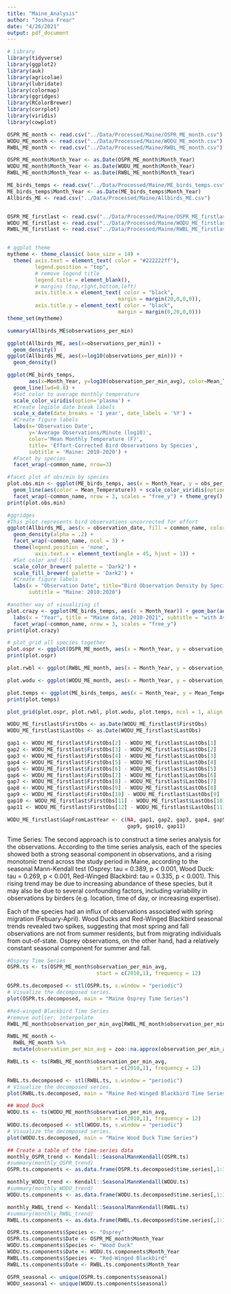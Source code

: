 ```yaml
---
title: "Maine_Analysis"
author: "Joshua Frear"
date: "4/26/2021"
output: pdf_document
---
```


```r
# Library
library(tidyverse)
library(ggplot2)
library(auk)
library(agricolae)
library(lubridate)
library(colormap)
library(ggridges)
library(RColorBrewer)
library(corrplot)
library(viridis)
library(cowplot)

OSPR_ME_month <- read.csv("../Data/Processed/Maine/OSPR_ME_month.csv")
WODU_ME_month <- read.csv("../Data/Processed/Maine/WODU_ME_month.csv")
RWBL_ME_month <- read.csv("../Data/Processed/Maine/RWBL_ME_month.csv")

OSPR_ME_month$Month_Year <- as.Date(OSPR_ME_month$Month_Year)
WODU_ME_month$Month_Year <- as.Date(WODU_ME_month$Month_Year)
RWBL_ME_month$Month_Year <- as.Date(RWBL_ME_month$Month_Year)

ME_birds_temps <- read.csv("../Data/Processed/Maine/ME_birds_temps.csv")
ME_birds_temps$Month_Year <- as.Date(ME_birds_temps$Month_Year)
Allbirds_ME <- read.csv("../Data/Processed/Maine/Allbirds_ME.csv")


OSPR_ME_firstlast <- read.csv("../Data/Processed/Maine/OSPR_ME_firstlast.csv")
WODU_ME_firstlast <- read.csv("../Data/Processed/Maine/WODU_ME_firstlast.csv")
RWBL_ME_firstlast <- read.csv("../Data/Processed/Maine/RWBL_ME_firstlast.csv")


# ggplot theme
mytheme <- theme_classic( base_size = 14) + 
  theme( axis.text = element_text( color = "#222222ff"),
         legend.position = "top",
         # remove legend title
         legend.title = element_blank(),
         # margins (top,right,bottom,left)
         axis.title.x = element_text( color = "black",
                                    margin = margin(20,0,0,0)),
         axis.title.y = element_text( color = "black",
                                    margin = margin(0,20,0,0)))
theme_set(mytheme)
```


```r
summary(Allbirds_ME$observations_per_min)

ggplot(Allbirds_ME, aes(x=observations_per_min)) + 
  geom_density() 
ggplot(Allbirds_ME, aes(x=log10(observations_per_min))) + 
  geom_density() 

```

```r
ggplot(ME_birds_temps, 
       aes(x=Month_Year, y=log10(observation_per_min_avg), color=Mean_Temperature)) +
  geom_line(lwd=0.8) +
  #Set color to average monthly temperature
  scale_color_viridis(option='plasma') +
  #Create legible date break labels
  scale_x_date(date_breaks = '1 year', date_labels = '%Y') +
  #Create figure labels
  labs(x='Observation Date', 
       y='Average Observations/Minute (log10)', 
       color='Mean Monthly Temperature (F)', 
       title= 'Effort-Corrected Bird Observations by Species', 
       subtitle = 'Maine: 2010-2020') +
  #Facet by species
  facet_wrap(~common_name, nrow=3)

```


```r
#facet plot of obs/min by species
plot.obs.min <- ggplot(ME_birds_temps, aes(x = Month_Year, y = obs_per_min_log10)) +
  geom_line(aes(color = Mean_Temperature)) + scale_color_viridis(option = "C") + labs(title = "Maine Bird Observations (2010-2021)", subtitle = "by Average Monthly Temperature", y = "Average Observations per Minute (log10)", x = "Year", color = "Mean Monthly Temp (F)") + 
  facet_wrap(~common_name, nrow = 3, scales = "free_y") + theme_grey()
print(plot.obs.min)

#ggridges
#This plot represents bird observations uncorrected for effort
ggplot(Allbirds_ME, aes(x = observation_date, fill = common_name, color = common_name)) +
  geom_density(alpha = .2) + 
  facet_wrap(~common_name, ncol = 3) + 
  theme(legend.position = 'none',
         axis.text.x = element_text(angle = 45, hjust = 1)) + 
  #Set color and fill
  scale_color_brewer( palette = 'Dark2') + 
  scale_fill_brewer( palette = 'Dark2') + 
  #Create figure labels
  labs(x = "Observation Date", title="Bird Observation Density by Species",
       subtitle = "Maine: 2010:2020")

#another way of visualizing it
plot.crazy <- ggplot(ME_birds_temps, aes(x = Month_Year)) + geom_bar(aes(y = observation_count_sum), fill = "dodgerblue", stat = "identity", color = "black", alpha = 0.8) + 
  labs(x = "Year", title = "Maine data, 2010-2021", subtitle = "with Average Temperatures", color = "Mean Monthly Temp (F)") + scale_y_continuous(name = "Osprey Observations") + theme(legend.position = "right") + 
  facet_wrap(~common_name, nrow = 3, scales = "free_y")
print(plot.crazy)

# plot_grid all species together
plot.ospr <- ggplot(OSPR_ME_month, aes(x = Month_Year, y = observation_count_sum)) + geom_bar(aes(y = observation_count_sum), fill = "dodgerblue", stat = "identity", color = "black", alpha = 0.8) + labs(y = "Osprey") + theme(axis.title.x=element_blank())
print(plot.ospr)

plot.rwbl <- ggplot(RWBL_ME_month, aes(x = Month_Year, y = observation_count_sum)) + geom_bar(aes(y = observation_count_sum), fill = "red", stat = "identity", color = "black", alpha = 0.8) + labs(y = "RWBL") + theme(axis.title.x=element_blank())

plot.wodu <- ggplot(WODU_ME_month, aes(x = Month_Year, y = observation_count_sum)) + geom_bar(aes(y = observation_count_sum), fill = "forestgreen", stat = "identity", color = "black", alpha = 0.8) + labs(y = "WODU") + theme(axis.title.x=element_blank())

plot.temps <- ggplot(ME_birds_temps, aes(x = Month_Year, y = Mean_Temperature)) + geom_line(aes()) + geom_point() + theme(axis.title.x=element_blank()) + labs(y = "Temp")
print(plot.temps)

plot_grid(plot.ospr, plot.rwbl, plot.wodu, plot.temps, ncol = 1, align = 'v')
```

```r
WODU_ME_firstlast$FirstObs <- as.Date(WODU_ME_firstlast$FirstObs)
WODU_ME_firstlast$LastObs <- as.Date(WODU_ME_firstlast$LastObs)

gap1 <- WODU_ME_firstlast$FirstObs[2] - WODU_ME_firstlast$LastObs[1]
gap2 <- WODU_ME_firstlast$FirstObs[3] - WODU_ME_firstlast$LastObs[2]
gap3 <- WODU_ME_firstlast$FirstObs[4] - WODU_ME_firstlast$LastObs[3]
gap4 <- WODU_ME_firstlast$FirstObs[5] - WODU_ME_firstlast$LastObs[4]
gap5 <- WODU_ME_firstlast$FirstObs[6] - WODU_ME_firstlast$LastObs[5]
gap6 <- WODU_ME_firstlast$FirstObs[7] - WODU_ME_firstlast$LastObs[6]
gap7 <- WODU_ME_firstlast$FirstObs[8] - WODU_ME_firstlast$LastObs[7]
gap8 <- WODU_ME_firstlast$FirstObs[9] - WODU_ME_firstlast$LastObs[8]
gap9 <- WODU_ME_firstlast$FirstObs[10] - WODU_ME_firstlast$LastObs[9]
gap10 <- WODU_ME_firstlast$FirstObs[11] - WODU_ME_firstlast$LastObs[10]
gap11 <- WODU_ME_firstlast$FirstObs[12] - WODU_ME_firstlast$LastObs[11]

WODU_ME_firstlast$GapFromLastYear <- c(NA, gap1, gap2, gap3, gap4, gap5, gap6, gap7, gap8,
                                       gap9, gap10, gap11)

```

Time Series:
The second approach is to construct a time series analysis for the observations. According to the time series analysis, each of the species showed both a strong seasonal component in observations, and a rising monotonic trend across the study period in Maine, according to the seasonal Mann-Kendall test (Osprey: tau = 0.389, p < 0.001, Wood Duck: tau = 0.269, p < 0.001, Red-Winged Blackbird: tau = 0.335, p < 0.001). This rising trend may be due to increasing abundance of these species, but it may also be due to several confounding factors, including variability in observations by birders (e.g. location, time of day, or increasing expertise).

Each of the species had an influx of observations associated with spring migration (Febuary-April). Wood Ducks and Red-Winged Blackbird seasonal trends revealed two spikes, suggesting that most spring and fall observations are not from summer residents, but from migrating individuals from out-of-state. Osprey observations, on the other hand, had a relatively constant seasonal component for summer and fall. 
 
```r
#Osprey Time Series
OSPR.ts <- ts(OSPR_ME_month$observation_per_min_avg, 
                             start = c(2010,1), frequency = 12)

OSPR.ts.decomposed <- stl(OSPR.ts, s.window = "periodic")
# Visualize the decomposed series. 
plot(OSPR.ts.decomposed, main = "Maine Osprey Time Series")

#Red-winged Blackbird Time Series
#remove outlier, interpolate
RWBL_ME_month$observation_per_min_avg[RWBL_ME_month$observation_per_min_avg > 3] <- NA

RWBL_ME_month <- 
  RWBL_ME_month %>% 
  mutate(observation_per_min_avg = zoo::na.approx(observation_per_min_avg))

RWBL.ts <- ts(RWBL_ME_month$observation_per_min_avg, 
                             start = c(2010,1), frequency = 12)

RWBL.ts.decomposed <- stl(RWBL.ts, s.window = "periodic")
# Visualize the decomposed series. 
plot(RWBL.ts.decomposed, main = "Maine Red-Winged Blackbird Time Series")

## Wood Duck
WODU.ts <- ts(WODU_ME_month$observation_per_min_avg, 
                             start = c(2010,1), frequency = 12)
WODU.ts.decomposed <- stl(WODU.ts, s.window = "periodic")
# Visualize the decomposed series. 
plot(WODU.ts.decomposed, main = "Maine Wood Duck Time Series")

## Create a table of the time-series data
monthly_OSPR_trend <- Kendall::SeasonalMannKendall(OSPR.ts)
#summary(monthly_OSPR_trend)
OSPR.ts.components <- as.data.frame(OSPR.ts.decomposed$time.series[,1:3])

monthly_WODU_trend <- Kendall::SeasonalMannKendall(WODU.ts)
#summary(monthly_WODU_trend)
WODU.ts.components <- as.data.frame(WODU.ts.decomposed$time.series[,1:3])

monthly_RWBL_trend <- Kendall::SeasonalMannKendall(RWBL.ts)
#summary(monthly_RWBL_trend)
RWBL.ts.components <- as.data.frame(RWBL.ts.decomposed$time.series[,1:3])

OSPR.ts.components$Species <- "Osprey"
OSPR.ts.components$Date <- OSPR_ME_month$Month_Year
WODU.ts.components$Species <- "Wood Duck"
WODU.ts.components$Date <- WODU.ts.components$Month_Year
RWBL.ts.components$Species <- "Red-Winged Blackbird"
RWBL.ts.components$Date <- RWBL.ts.components$Month_Year

OSPR_seasonal <- unique(OSPR.ts.components$seasonal)
WODU_seasonal <- unique(WODU.ts.components$seasonal)
``` 